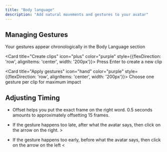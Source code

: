 ```yaml
---
title: "Body language"
description: "Add natural movements and gestures to your avatar"
---
```


## Managing Gestures

<CardGroup cols={2}>
  <Card title="View gestures" icon="list" color="purple" style={{flexDirection: 'row', alignItems: 'center', width: '200px'}}>
    Your gestures appear chronologically in the Body Language section
  </Card>

  <Card title="Create clips" icon="plus" color="purple" style={{flexDirection: 'row', alignItems: 'center', width: '200px'}}>
    Press Enter to create a new clip
  </Card>

  <Card title="Apply gestures" icon="hand" color="purple" style={{flexDirection: 'row', alignItems: 'center', width: '200px'}}>
    Choose one gesture per clip for maximum impact
  </Card>
</CardGroup>

## Adjusting Timing

* Offset helps you put the exact frame on the right word. 0.5 seconds amounts to approximately offsetting 15 frames.

* If the gesture happens too late, after what the avatar says, then click on the arrow on the right. >

* If the gesture happens too early, before what the avatar says, then click on the arrow on the left \<&#x20;